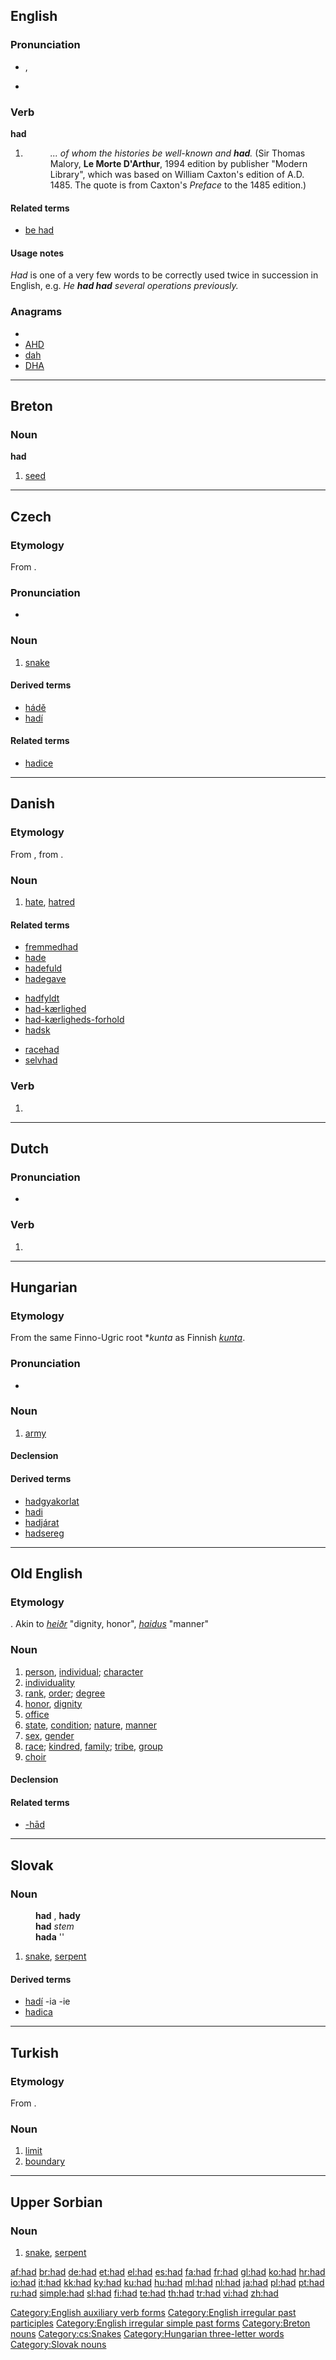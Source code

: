 {{also|haad}}
==English==

{{rank|it|for|as|16|had|you|not|be}}

===Pronunciation===
* {{IPA|/hæd/}}, {{SAMPA|/h{d/}}
* {{audio|en-us-had.ogg|Audio (US)}}
*: {{rhymes|æd}}

===Verb===
'''had'''

# {{past of|[[have]]}}
#: ''... of whom the histories be well-known and '''had'''.'' (Sir Thomas Malory, '''Le Morte D'Arthur''', 1994 edition by publisher "Modern Library", which was based on William Caxton's edition of A.D. 1485. The quote is from Caxton's ''Preface'' to the 1485 edition.)

====Related terms====
* [[be had]]

====Usage notes====
''Had'' is one of a very few words to be correctly used twice in succession in English, e.g. ''He '''had had''' several operations previously.''

===Anagrams===
* {{alphagram|[[ADH#English|ADH]]}} 
* [[AHD#English|AHD]]
* [[dah#English|dah]]
* [[DHA#English|DHA]]

[[Category:English auxiliary verb forms]]
[[Category:English irregular past participles]]
[[Category:English irregular simple past forms]]

----

==Breton==

===Noun===
'''had'''

# [[seed]]

[[Category:Breton nouns]]

----

==Czech==

===Etymology===
From {{proto|Slavic|gad|lang=cs}}.

===Pronunciation===
* {{audio|Cs-had.ogg|audio}}

===Noun===
{{cs-noun|g=m}}

# [[snake]]

====Derived terms====
* [[hádě]]
* [[hadí]]

====Related terms====
* [[hadice]] {{f}}

[[Category:cs:Snakes]]

----

==Danish==

===Etymology===

From {{etyl|non|da}} {{term|hatr|lang=non}}, from {{proto|Indo-European|ḱeh₂d-|hate|lang=da}}.

===Noun===
{{da-noun|et|-}}

# [[hate]], [[hatred]]

====Related terms====
{{top3}}
* [[fremmedhad]] {{n}}
* [[hade]]
* [[hadefuld]]
* [[hadegave]] {{c}}
{{mid3}}
* [[hadfyldt]]
* [[had-kærlighed]] {{c}}
* [[had-kærligheds-forhold]] {{n}}
* [[hadsk]]
{{mid3}}
* [[racehad]] {{n}}
* [[selvhad]] {{n}}
{{bottom}}

===Verb===
{{infl|da|verb form}}

# {{form of|imperative|hade|lang=Danish}}

----

==Dutch==

===Pronunciation===
* {{IPA|/'hɑt/|lang=nl}}

===Verb===
{{infl|nl}}

# {{nl-verb-form|n=sg|t=past|hebben}}

----

==Hungarian==

===Etymology===
From the same Finno-Ugric root *''kunta'' as Finnish ''[[kunta]]''.

===Pronunciation===
* {{IPA|/ˈhɒd/|lang=hu}}

===Noun===
{{hu-noun|ak}}

# {{military|lang=hu}} [[army]]

====Declension====
{{hu-decl-ak|ha|d|at}}{{hu-pos-atok|had||ai}}

====Derived terms====
* [[hadgyakorlat]]
* [[hadi]]
* [[hadjárat]]
* [[hadsereg]]

[[Category:Hungarian three-letter words]]

----

==Old English==

===Etymology===
{{proto|Germanic|haiduz|state, condition, rank, person|lang=ang}}. Akin to {{etyl|non|-}} ''[[heiðr]]'' "dignity, honor", {{etyl|got|-}} ''[[haidus]]'' "manner"

===Noun===
{{infl|ang|noun|head=hād|g=m}}

# [[person]], [[individual]]; [[character]]
# [[individuality]]
# [[rank]], [[order]]; [[degree]]
# [[honor]], [[dignity]]
# [[office]] {{context|esp religious}}
# [[state]], [[condition]]; [[nature]], [[manner]]
# [[sex]], [[gender]]
# [[race]]; [[kindred]], [[family]]; [[tribe]], [[group]]
# [[choir]]

====Declension====
{{ang-decl-noun|hād|hāda|hād|hāda|hāda|hāda|hāda|hādum}}

====Related terms====
* [[-had#Old English|-hād]]
----

==Slovak==

===Noun===
: '''had''' {{m}}, '''hady''' {{p}}
: '''had''' ''stem''
: '''hada''' ''{{gensg}}
: {{decpat}} {{sk-dub}}

# [[snake]], [[serpent]]

====Derived terms====
* [[hadí]] -ia -ie
* [[hadica#Slovak|hadica]] {{f}}

[[Category:Slovak nouns]]

----

==Turkish==

===Etymology===
From {{etyl|ar|tr}} {{Arab|[[حد|حَدّ]]}}.

===Noun===
{{infl|tr|noun}}

# [[limit]]
# [[boundary]]

----

==Upper Sorbian==

===Noun===
{{infl|hsb|noun|g=m}}

# [[snake]], [[serpent]]

[[af:had]]
[[br:had]]
[[de:had]]
[[et:had]]
[[el:had]]
[[es:had]]
[[fa:had]]
[[fr:had]]
[[gl:had]]
[[ko:had]]
[[hr:had]]
[[io:had]]
[[it:had]]
[[kk:had]]
[[ky:had]]
[[ku:had]]
[[hu:had]]
[[ml:had]]
[[nl:had]]
[[ja:had]]
[[pl:had]]
[[pt:had]]
[[ru:had]]
[[simple:had]]
[[sl:had]]
[[fi:had]]
[[te:had]]
[[th:had]]
[[tr:had]]
[[vi:had]]
[[zh:had]]